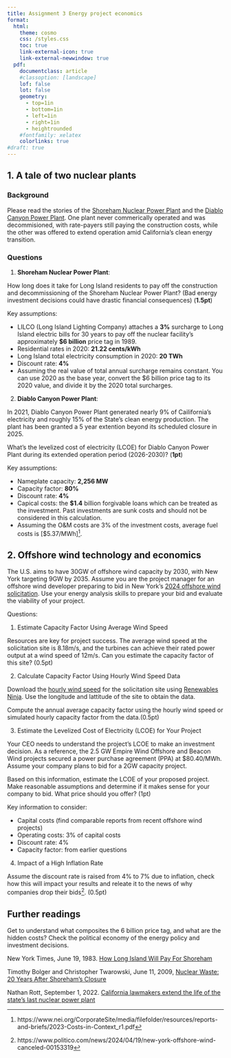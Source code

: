 ```yaml
---
title: Assignment 3 Energy project economics
format: 
  html: 
    theme: cosmo
    css: /styles.css
    toc: true
    link-external-icon: true
    link-external-newwindow: true
  pdf: 
    documentclass: article
    #classoption: [landscape]
    lof: false
    lot: false
    geometry:
      - top=1in
      - bottom=1in
      - left=1in
      - right=1in
      - heightrounded
    #fontfamily: xelatex
    colorlinks: true
#draft: true
---
```


## 1. A tale of two nuclear plants

### Background  

Please read the stories of the [Shoreham Nuclear Power Plant](https://en.wikipedia.org/wiki/Shoreham_Nuclear_Power_Plant) and the [Diablo Canyon Power Plant](https://en.wikipedia.org/wiki/Diablo_Canyon_Power_Plant). One plant never commerically operated and was decommisioned, with rate-payers still paying the construction costs, while the other was offered to extend operation amid California's clean energy transition.


### Questions

1. **Shoreham Nuclear Power Plant**:

How long does it take for Long Island residents to pay off the construction and decommissioning of the Shoreham Nuclear Power Plant? (Bad energy investment decisions could have drastic financial consequences)  (**1.5pt**)

Key assumptions: 

- LILCO (Long Island Lighting Company) attaches a **3%** surcharge to Long Island electric bills for 30 years to pay off the nuclear facility’s approximately **$6 billion** price tag in 1989.    
- Residential rates in 2020: **21.22 cents/kWh**   
- Long Island total electricity consumption in 2020: **20 TWh**   
- Discount rate: **4%**   
- Assuming the real value of total annual surcharge remains constant. You can use 2020 as the base year, convert the $6 billion price tag to its 2020 value, and divide it by the 2020 total surcharges.   

2. **Diablo Canyon Power Plant**:

In 2021, Diablo Canyon Power Plant generated nearly 9% of Cailifornia's electricity and roughly 15% of the State's clean energy production. The plant has been granted a 5 year extention beyond its scheduled closure in 2025. 

What's the levelized cost of electricity (LCOE) for Diablo Canyon Power Plant during its extended operation period (2026-2030)?  (**1pt**)
 
Key assumptions:

- Nameplate capacity: **2,256 MW**   
- Capacity factor: **80%**   
- Discount rate: **4%**   
- Capical costs: the **$1.4** billion forgivable loans which can be treated as the investment. Past investments are sunk costs and should not be considered in this calculation.  
- Assuming the O&M costs are 3% of the investment costs, average fuel costs is [\$5.37/MWh]^[https://www.nei.org/CorporateSite/media/filefolder/resources/reports-and-briefs/2023-Costs-in-Context_r1.pdf]. 



## 2. Offshore wind technology and economics

The U.S. aims to have 30GW of offshore wind capacity by 2030, with New York targeting 9GW by 2035. Assume you are the project manager for an offshore wind developer preparing to bid in New York's [2024 offshore wind solicitation](https://www.nyserda.ny.gov/All-Programs/Offshore-Wind/Focus-Areas/Offshore-Wind-Solicitations/2024-Solicitation). Use your energy analysis skills to prepare your bid and evaluate the viability of your project.

Questions:

1. Estimate Capacity Factor Using Average Wind Speed

Resources are key for project success. The average wind speed at the solicitation site is 8.18m/s, and the turbines can achieve their rated power output at a wind speed of 12m/s. Can you estimate the capacity factor of this site? (0.5pt)\

2. Calculate Capacity Factor Using Hourly Wind Speed Data

Download the [hourly wind speed](data/hw3-2wind.csv) for the solicitation site using [Renewables Ninja](https://www.renewables.ninja/). Use the longitude and lattitude of the site to obtain the data. 

Compute the annual average capacity factor using the hourly wind speed or simulated hourly capacity factor from the data.(0.5pt)\

3. Estimate the Levelized Cost of Electricity (LCOE) for Your Project

Your CEO needs to understand the project's LCOE to make an investment decision. As a reference, the 2.5 GW Empire Wind Offshore and Beacon Wind projects secured a power purchase agreement (PPA) at $80.40/MWh. Assume your company plans to bid for a 2GW capacity project. 

Based on this information, estimate the LCOE of your proposed project. Make reasonable assumptions and determine if it makes sense for your company to bid. What price should you offer? (1pt)

Key information to consider:

- Capital costs (find comparable reports from recent offshore wind projects)  
- Operating costs: 3% of capital costs
- Discount rate: 4%  
- Capacity factor: from earlier questions

4. Impact of a High Inflation Rate

Assume the discount rate is raised from 4% to 7% due to inflation, check how this will impact your results and releate it to the news of why companies drop their bids^[https://www.politico.com/news/2024/04/19/new-york-offshore-wind-canceled-00153319]. (0.5pt)
 


## Further readings

Get to understand what composites the 6 billion price tag, and what are the hidden costs? Check the political economy of the energy policy and investment decisions.

New York Times, June 19, 1983. [How Long Island Will Pay For Shoreham](https://www.nytimes.com/1983/06/19/nyregion/how-li-will-pay-for-shoreham.html)  

Timothy Bolger and Christopher Twarowski, June 11, 2009, [Nuclear Waste: 20 Years After Shoreham’s Closure](http://archive.longislandpress.com/2009/06/11/nuclear-waste-20-years-after-the-closure-of-the-shoreham-power-facility/)

Nathan Rott, September 1, 2022. [California lawmakers extend the life of the state's last nuclear power plant](https://www.npr.org/2022/09/01/1119778975/california-lawmakers-extend-the-life-of-the-states-last-nuclear-power-plant)  





